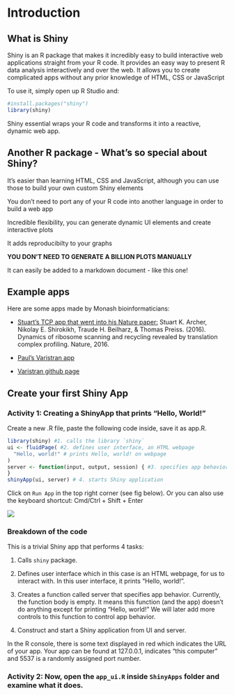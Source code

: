 # Introduction{#intro}

## What is Shiny

Shiny is an R package that makes it incredibly easy to build interactive web applications straight from your R code. It provides an easy way to present R data analysis interactively and over the web. It allows you to create complicated apps without any  prior knowledge of HTML, CSS or JavaScript

To use it, simply open up R Studio and:
```r
#install.packages("shiny")
library(shiny)
```
Shiny essential wraps your R code and transforms it into a reactive, dynamic web app.

## Another R package - What's so special about Shiny?

It's easier than learning HTML, CSS and JavaScript, although you can use those to build your own custom Shiny elements

You don't need to port any of your R code into another language in order to build a web app

Incredible flexibility, you can generate dynamic UI elements and create interactive plots

It adds reproducibilty to your graphs

**YOU DON'T NEED TO GENERATE A BILLION PLOTS MANUALLY** 

It can easily be added to a markdown document - like this one!

## Example apps

Here are some apps made by Monash bioinformaticians:

* [Stuart's TCP app that went into his Nature paper: ](http://bioapps.erc.monash.edu.ezproxy.lib.monash.edu.au/TCP/) Stuart K. Archer, Nikolay E. Shirokikh, Traude H. Beilharz, & Thomas Preiss. (2016). Dynamics of ribosome scanning and recycling revealed by translation complex profiling. Nature, 2016.

* [Paul's Varistran app](http://rnasystems.erc.monash.edu:3838/pfh/2015/demo-varistran/)

* [Varistran github page](https://github.com/MonashBioinformaticsPlatform/varistran)

## Create your first Shiny App

### Activity 1: Creating a ShinyApp that prints "Hello, World!" {- .activity}
Create a new .R file, paste the following code inside, save it as app.R.

```r
library(shiny) #1. calls the library `shiny`
ui <- fluidPage( #2. defines user interface, an HTML webpage
  "Hello, world!" # prints Hello, world! on webpage
)
server <- function(input, output, session) { #3. specifies app behavior
}
shinyApp(ui, server) # 4. starts Shiny application
```

Click on `Run App` in the top right corner (see fig below). Or you can also use the keyboard shortcut: Cmd/Ctrl + Shift + Enter

![](figs/RunApp.png)

### Breakdown of the code
This is a trivial Shiny app that performs 4 tasks:

1. Calls `shiny` package.

2. Defines user interface which in this case is an HTML webpage, for us to interact with. In this user interface, it prints "Hello, world!".

3. Creates a function called server that specifies app behavior. Currently, the function body is empty. It means this function (and the app) doesn't do anything except for printing "Hello, world!" We will later add more controls to this function to control app behavior.

4. Construct and start a Shiny application from UI and server.


In the R console, there is some text displayed in red which indicates the URL of your app. Your app can be found at 127.0.0.1, indicates "this computer" and 5537 is a randomly assigned port number.

### Activity 2: Now, open the `app_ui.R` inside `ShinyApps` folder and examine what it does.{- .activity}
